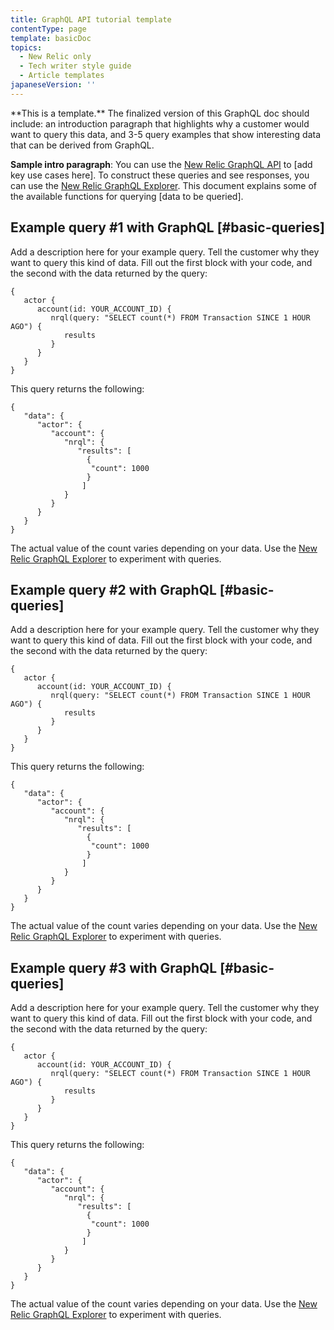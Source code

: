 ```yaml
---
title: GraphQL API tutorial template
contentType: page
template: basicDoc
topics:
  - New Relic only
  - Tech writer style guide
  - Article templates
japaneseVersion: ''
---
```


<Callout variant="important">
  **This is a template.** The finalized version of this GraphQL doc should include: an introduction paragraph that highlights why a customer would want to query this data, and 3-5 query examples that show interesting data that can be derived from GraphQL.
</Callout>

**Sample intro paragraph**: You can use the [New Relic GraphQL API](https://docs.newrelic.com/docs/introduction-new-relic-graphql) to \[add key use cases here]. To construct these queries and see responses, you can use the [New Relic GraphQL Explorer](https://api.newrelic.com/graphiql). This document explains some of the available functions for querying \[data to be queried].

## Example query #1 with GraphQL [#basic-queries]

Add a description here for your example query. Tell the customer why they want to query this kind of data. Fill out the first block with your code, and the second with the data returned by the query:

```
{
   actor {
      account(id: YOUR_ACCOUNT_ID) {
         nrql(query: "SELECT count(*) FROM Transaction SINCE 1 HOUR AGO") {
            results
         }
      }
   }
}
```

This query returns the following:

```
{
   "data": {
      "actor": {
         "account": {
            "nrql": {
               "results": [
                 {
                  "count": 1000
                 }
                ]
            }
         }
      }
   }
}
```

The actual value of the count varies depending on your data. Use the [New Relic GraphQL Explorer](https://api.newrelic.com/graphiql) to experiment with queries.

## Example query #2 with GraphQL [#basic-queries]

Add a description here for your example query. Tell the customer why they want to query this kind of data. Fill out the first block with your code, and the second with the data returned by the query:

```
{
   actor {
      account(id: YOUR_ACCOUNT_ID) {
         nrql(query: "SELECT count(*) FROM Transaction SINCE 1 HOUR AGO") {
            results
         }
      }
   }
}
```

This query returns the following:

```
{
   "data": {
      "actor": {
         "account": {
            "nrql": {
               "results": [
                 {
                  "count": 1000
                 }
                ]
            }
         }
      }
   }
}
```

The actual value of the count varies depending on your data. Use the [New Relic GraphQL Explorer](https://api.newrelic.com/graphiql) to experiment with queries.

## Example query #3 with GraphQL [#basic-queries]

Add a description here for your example query. Tell the customer why they want to query this kind of data. Fill out the first block with your code, and the second with the data returned by the query:

```
{
   actor {
      account(id: YOUR_ACCOUNT_ID) {
         nrql(query: "SELECT count(*) FROM Transaction SINCE 1 HOUR AGO") {
            results
         }
      }
   }
}
```

This query returns the following:

```
{
   "data": {
      "actor": {
         "account": {
            "nrql": {
               "results": [
                 {
                  "count": 1000
                 }
                ]
            }
         }
      }
   }
}
```

The actual value of the count varies depending on your data. Use the [New Relic GraphQL Explorer](https://api.newrelic.com/graphiql) to experiment with queries.
